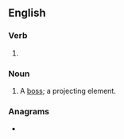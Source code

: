 ==English==

===Verb===
{{head|en|verb form}}

# {{present participle of|boss|lang=en|nocat=1}}

===Noun===
{{en-noun}}

# {{lb|en|architecture}} A [[boss]]; a projecting element.

===Anagrams===
* {{anagrams|en|a=bginoss|Gibsons|obsigns}}